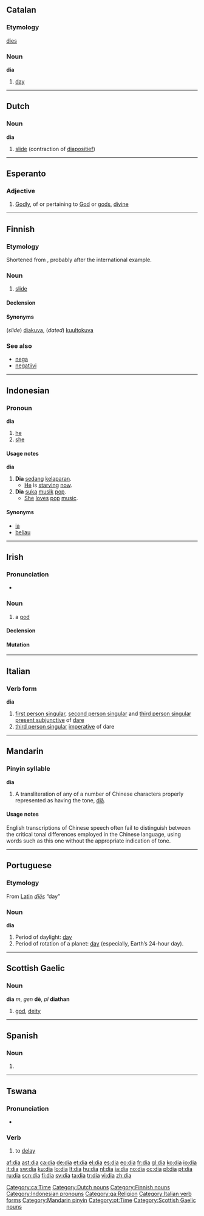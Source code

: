 {{also|Appendix:Variations of "dia"}}
==Catalan==

===Etymology===
{{etyl|la}} [[dies]]

===Noun===
'''dia''' {{m}}

# [[day]]

[[Category:ca:Time]]

----

==Dutch==

===Noun===
'''dia''' {{m}}

# {{photography|lang=nl}} [[slide]] (contraction of [[diapositief]])

[[Category:Dutch nouns]]

----

==Esperanto==

===Adjective===
{{infl|eo|adjective}}

# [[godly|Godly]], of or pertaining to [[God]] or [[gods]], [[divine]]

----

==Finnish==

===Etymology===
Shortened from {{term|diapositiivi}}, probably after the international example.

===Noun===
{{fi-noun|di|type=kala}}

# {{photography|lang=fi}} [[slide]]

====Declension====
{{fi-decl-kala|di}}

====Synonyms====
(''slide'') [[diakuva]], (''dated'') [[kuultokuva]]

===See also===
* [[nega]]
* [[negatiivi]]

[[Category:Finnish nouns]]

----

==Indonesian==

===Pronoun===
'''dia'''

# [[he]]
# [[she]]

====Usage notes====
'''dia'''

# '''Dia''' [[sedang]] [[lapar|kelaparan]].
#* [[he|He]] is [[starve|starving]] [[now]].
# '''Dia''' [[suka]] [[musik]] [[pop]].
#* [[she|She]] [[love]]s [[pop]] [[music]].

====Synonyms====
* [[ia]]
* [[beliau]]

[[Category:Indonesian pronouns]]

----

==Irish==

===Pronunciation===
* {{IPA|lang=ga|[dʲiə]}}

===Noun===
{{infl|ga|noun|g=m}}

# a [[god]]

====Declension====
{{ga-noun-m-irreg|d|ia|é|éithe|éithe}}

====Mutation====
{{ga mut cons|d|ia}}

[[Category:ga:Religion]]

----

==Italian==

===Verb form===
'''dia'''

# [[first person singular]], [[second person singular]] and [[third person singular]] [[present subjunctive]] of [[dare#Italian|dare]]
# [[third person singular]] [[imperative]] of dare

[[Category:Italian verb forms]]

----

==Mandarin==

===Pinyin syllable===
'''dia'''

# A transliteration of any of a number of Chinese characters properly represented as having the tone, [[diǎ]].

====Usage notes====
English transcriptions of Chinese speech often fail to distinguish between the critical tonal differences employed in the Chinese language, using words such as this one without the appropriate indication of tone.

[[Category:Mandarin pinyin]]

----

==Portuguese==

===Etymology===
From [[Latin]] ''[[dies#Latin|dīēs]]'' “day”

===Noun===
'''dia''' {{m}}

# Period of daylight: [[day]]
# Period of rotation of a planet: [[day]] (especially, Earth’s 24-hour day).

[[Category:pt:Time]]

----

==Scottish Gaelic==

===Noun===
'''dia''' ''m'', ''gen'' '''dè''', ''pl'' '''diathan'''

# [[god]], [[deity]]

[[Category:Scottish Gaelic nouns]]

----

==Spanish==

===Noun===
{{infl|es|misspelling}}

# {{misspelling of|lang=es|día}}

----

==Tswana==
===Pronunciation===
*{{IPA|/ˈdi.a/|lang=tn}}

===Verb===
{{infl|tn|verb|head=go dia}}

# to [[delay]]

[[af:dia]]
[[ast:dia]]
[[ca:dia]]
[[de:dia]]
[[et:dia]]
[[el:dia]]
[[es:dia]]
[[eo:dia]]
[[fr:dia]]
[[gl:dia]]
[[ko:dia]]
[[io:dia]]
[[it:dia]]
[[sw:dia]]
[[ku:dia]]
[[lo:dia]]
[[lt:dia]]
[[hu:dia]]
[[nl:dia]]
[[ja:dia]]
[[no:dia]]
[[oc:dia]]
[[pl:dia]]
[[pt:dia]]
[[ru:dia]]
[[scn:dia]]
[[fi:dia]]
[[sv:dia]]
[[ta:dia]]
[[tr:dia]]
[[vi:dia]]
[[zh:dia]]
